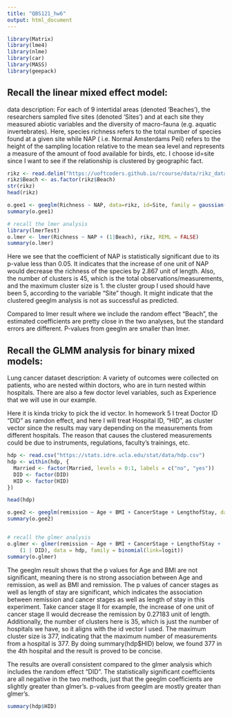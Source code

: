 ```yaml
---
title: "QBS121_hw6"
output: html_document
---
```



```r
library(Matrix)
library(lme4)
library(nlme)
library(car)
library(MASS)
library(geepack)
```



## Recall the linear mixed effect model:
data description:
For each of 9 intertidal areas (denoted ‘Beaches’), the researchers sampled five sites (denoted ‘Sites’) and at each site they measured abiotic variables and the diversity of macro-fauna (e.g. aquatic invertebrates). Here, species richness refers to the total number of species found at a given site while NAP ( i.e. Normal Amsterdams Peil) refers to the height of the sampling location relative to the mean sea level and represents a measure of the amount of food available for birds, etc. I choose id=site since I want to see if the relationship is clustered by geographic fact.
```r
rikz <- read.delim("https://uoftcoders.github.io/rcourse/data/rikz_data.txt")
rikz$Beach <- as.factor(rikz$Beach)
str(rikz)
head(rikz)

o.gee1 <- geeglm(Richness ~ NAP, data=rikz, id=Site, family = gaussian(link = "identity"))
summary(o.gee1)

# recall the lmer analysis
library(lmerTest)
o.lmer <- lmer(Richness ~ NAP + (1|Beach), rikz, REML = FALSE)
summary(o.lmer)
```
Here we see that the coefficient of NAP is statistically significant due to its p-value less than 0.05. It indicates that the increase of one unit of NAP would decrease the richness of the species by 2.867 unit of length. Also, the number of clusters is 45, which is the total observations/measurements, and the maximum cluster size is 1. the cluster group I used should have been 5, according to the variable "Site" though. It might indicate that the clustered geeglm analysis is not as successful as predicted. 

Compared to lmer result where we include the random effect "Beach", the estimated coefficients are pretty close in the two analyses, but the standard errors are different. P-values from geeglm are smaller than lmer.



## Recall the GLMM analysis for binary mixed models:

Lung cancer dataset description: A variety of outcomes were collected on patients, who are nested within doctors, who are in turn nested within hospitals. There are also a few doctor level variables, such as Experience that we will use in our example. 

Here it is kinda tricky to pick the id vector. In homework 5 I treat Doctor ID "DID" as ramdon effect, and here I will treat Hospital ID, "HID", as cluster vector since the results may vary depending on the measurements from different hospitals. The reason that causes the clustered measurements could be due to instruments, regulations, faculty's trainings, etc.
```r
hdp <- read.csv("https://stats.idre.ucla.edu/stat/data/hdp.csv")
hdp <- within(hdp, {
  Married <- factor(Married, levels = 0:1, labels = c("no", "yes"))
  DID <- factor(DID)
  HID <- factor(HID)
})

head(hdp)

o.gee2 <- geeglm(remission ~ Age + BMI + CancerStage + LengthofStay, data = hdp, id = HID, family = binomial(link=logit))
summary(o.gee2)


# recall the glmer analysis
o.glmer <- glmer(remission ~ Age + BMI + CancerStage + LengthofStay +
    (1 | DID), data = hdp, family = binomial(link=logit))
summary(o.glmer)
```
The geeglm result shows that the p values for Age and BMI are not significant, meaning there is no strong association between Age and remission, as well as BMI and remission. The p values of cancer stages as well as length of stay are significant, which indicates the association between remission and cancer stages as well as length of stay in this experiment. Take cancer stage II for example, the increase of one unit of cancer stage II would decrease the remission by 0.27183 unit of length. Additionally, the number of clusters here is 35, which is just the number of hospitals we have, so it aligns with the id vector I used. The maximum cluster size is 377, indicating that the maximum number of measurements from a hospital is 377. By doing summary(hdp$HID) below, we found 377 in the 4th hospital and the result is proved to be concise.

The results are overall consistent compared to the glmer analysis which includes the random effect "DID". The statistically significant coefficients are all negative in the two methods, just that the geeglm coefficients are slightly greater than glmer's. p-values from geeglm are mostly greater than glmer's.


```r
summary(hdp$HID)
```
